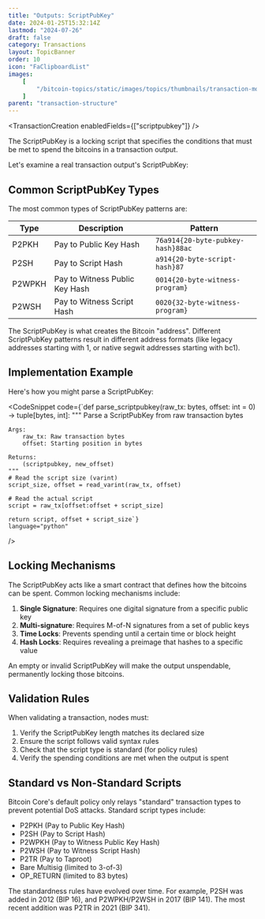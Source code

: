 ```yaml
---
title: "Outputs: ScriptPubKey"
date: 2024-01-25T15:32:14Z
lastmod: "2024-07-26"
draft: false
category: Transactions
layout: TopicBanner
order: 10
icon: "FaClipboardList"
images:
    [
        "/bitcoin-topics/static/images/topics/thumbnails/transaction-module/tx-thumbnail-scriptpubkey.jpg"
    ]
parent: "transaction-structure"
---
```


<TransactionCreation enabledFields={["scriptpubkey"]} />

The ScriptPubKey is a locking script that specifies the conditions that must be met to spend the bitcoins in a transaction output.

Let's examine a real transaction output's ScriptPubKey:

<div className="dark:hidden w-full rounded-xl overflow-hidden">
    <SvgDisplay
        src="/bitcoin-topics/static/images/topics/transactions/fees/tx-scriptpubkey.png"
        width="100%"
        height="auto"
    />
</div>
<div className="hidden dark:block w-full rounded-xl overflow-hidden">
    <SvgDisplay
        src="/bitcoin-topics/static/images/topics/transactions/fees/tx-scriptpubkey.png"
        width="100%"
        height="auto"
    />
</div>

## Common ScriptPubKey Types

The most common types of ScriptPubKey patterns are:

| Type   | Description                    | Pattern                           |
| ------ | ------------------------------ | --------------------------------- |
| P2PKH  | Pay to Public Key Hash         | `76a914{20-byte-pubkey-hash}88ac` |
| P2SH   | Pay to Script Hash             | `a914{20-byte-script-hash}87`     |
| P2WPKH | Pay to Witness Public Key Hash | `0014{20-byte-witness-program}`   |
| P2WSH  | Pay to Witness Script Hash     | `0020{32-byte-witness-program}`   |

<ExpandableAlert title="Note" type="info">
    The ScriptPubKey is what creates the Bitcoin "address". Different
    ScriptPubKey patterns result in different address formats (like legacy
    addresses starting with 1, or native segwit addresses starting with bc1).
</ExpandableAlert>

## Implementation Example

Here's how you might parse a ScriptPubKey:

<CodeSnippet
    code={`def parse_scriptpubkey(raw_tx: bytes, offset: int = 0) -> tuple[bytes, int]:
    """
    Parse a ScriptPubKey from raw transaction bytes
    
    Args:
        raw_tx: Raw transaction bytes
        offset: Starting position in bytes
        
    Returns:
        (scriptpubkey, new_offset)
    """
    # Read the script size (varint)
    script_size, offset = read_varint(raw_tx, offset)
    
    # Read the actual script
    script = raw_tx[offset:offset + script_size]
    
    return script, offset + script_size`}
    language="python"
/>

## Locking Mechanisms

The ScriptPubKey acts like a smart contract that defines how the bitcoins can be spent. Common locking mechanisms include:

1. **Single Signature**: Requires one digital signature from a specific public key
2. **Multi-signature**: Requires M-of-N signatures from a set of public keys
3. **Time Locks**: Prevents spending until a certain time or block height
4. **Hash Locks**: Requires revealing a preimage that hashes to a specific value

<ExpandableAlert title="Warning" type="warning">
    An empty or invalid ScriptPubKey will make the output unspendable,
    permanently locking those bitcoins.
</ExpandableAlert>

## Validation Rules

When validating a transaction, nodes must:

1. Verify the ScriptPubKey length matches its declared size
2. Ensure the script follows valid syntax rules
3. Check that the script type is standard (for policy rules)
4. Verify the spending conditions are met when the output is spent

## Standard vs Non-Standard Scripts

Bitcoin Core's default policy only relays "standard" transaction types to prevent potential DoS attacks. Standard script types include:

-   P2PKH (Pay to Public Key Hash)
-   P2SH (Pay to Script Hash)
-   P2WPKH (Pay to Witness Public Key Hash)
-   P2WSH (Pay to Witness Script Hash)
-   P2TR (Pay to Taproot)
-   Bare Multisig (limited to 3-of-3)
-   OP_RETURN (limited to 83 bytes)

<ExpandableAlert title="Historical Note" type="info">
    The standardness rules have evolved over time. For example, P2SH was added
    in 2012 (BIP 16), and P2WPKH/P2WSH in 2017 (BIP 141). The most recent
    addition was P2TR in 2021 (BIP 341).
</ExpandableAlert>
